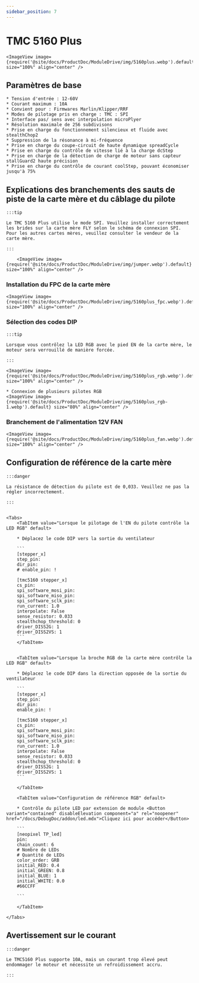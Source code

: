 ```yaml
---
sidebar_position: 7
---
```


# TMC 5160 Plus

    <ImageView image={require('@site/docs/ProductDoc/ModuleDrive/img/5160plus.webp').default} size="100%" align="center" />

## Paramètres de base

    * Tension d'entrée : 12-60V
    * Courant maximum : 10A
    * Convient pour : Firmwares Marlin/Klipper/RRF
    * Modes de pilotage pris en charge : TMC : SPI
    * Interface pas/ sens avec interpolation microPlyer
    * Résolution maximale de 256 subdivisons
    * Prise en charge du fonctionnement silencieux et fluide avec stealthChop2
    * Suppression de la résonance à mi-fréquence
    * Prise en charge du coupe-circuit de haute dynamique spreadCycle
    * Prise en charge du contrôle de vitesse lié à la charge dcStep
    * Prise en charge de la détection de charge de moteur sans capteur stallGuard2 haute précision
    * Prise en charge du contrôle de courant coolStep, pouvant économiser jusqu'à 75%

## Explications des branchements des sauts de piste de la carte mère et du câblage du pilote

    :::tip

    Le TMC 5160 Plus utilise le mode SPI. Veuillez installer correctement les brides sur la carte mère FLY selon le schéma de connexion SPI. Pour les autres cartes mères, veuillez consulter le vendeur de la carte mère.

    :::

        <ImageView image={require('@site/docs/ProductDoc/ModuleDrive/img/jumper.webp').default} size="100%" align="center" />

### Installation du FPC de la carte mère

    <ImageView image={require('@site/docs/ProductDoc/ModuleDrive/img/5160plus_fpc.webp').default} size="100%" align="center" />

### Sélection des codes DIP

    :::tip

    Lorsque vous contrôlez la LED RGB avec le pied EN de la carte mère, le moteur sera verrouillé de manière forcée.

    :::

    <ImageView image={require('@site/docs/ProductDoc/ModuleDrive/img/5160plus_rgb.webp').default} size="100%" align="center" />
    
    * Connexion de plusieurs pilotes RGB
    <ImageView image={require('@site/docs/ProductDoc/ModuleDrive/img/5160plus_rgb-1.webp').default} size="80%" align="center" />


### Branchement de l'alimentation 12V FAN

    <ImageView image={require('@site/docs/ProductDoc/ModuleDrive/img/5160plus_fan.webp').default} size="100%" align="center" />

## Configuration de référence de la carte mère

    :::danger

    La résistance de détection du pilote est de 0,033. Veuillez ne pas la régler incorrectement.

    :::


    <Tabs>
        <TabItem value="Lorsque le pilotage de l'EN du pilote contrôle la LED RGB" default>
        
        * Déplacez le code DIP vers la sortie du ventilateur

        ```
        [stepper_x]
        step_pin: 
        dir_pin: 
        # enable_pin: !

        [tmc5160 stepper_x]
        cs_pin: 
        spi_software_mosi_pin: 
        spi_software_miso_pin: 
        spi_software_sclk_pin: 
        run_current: 1.0
        interpolate: False
        sense_resistor: 0.033
        stealthchop_threshold: 0
        driver_DISS2G: 1
        driver_DISS2VS: 1
        ```
        </TabItem>


        <TabItem value="Lorsque la broche RGB de la carte mère contrôle la LED RGB" default>
        
        * Déplacez le code DIP dans la direction opposée de la sortie du ventilateur

        ```
        [stepper_x]
        step_pin: 
        dir_pin: 
        enable_pin: !
        
        [tmc5160 stepper_x]
        cs_pin: 
        spi_software_mosi_pin: 
        spi_software_miso_pin: 
        spi_software_sclk_pin: 
        run_current: 1.0
        interpolate: False
        sense_resistor: 0.033
        stealthchop_threshold: 0
        driver_DISS2G: 1
        driver_DISS2VS: 1
        ```  

        </TabItem>

        <TabItem value="Configuration de référence RGB" default>

        * Contrôle du pilote LED par extension de module <Button variant="contained" disableElevation component="a" rel="noopener" href="/docs/DebugDoc/addon/led.mdx">Cliquez ici pour accéder</Button>

        ```
        [neopixel TP_led]
        pin: 
        chain_count: 6
        # Nombre de LEDs
        # Quantité de LEDs
        color_order: GRB
        initial_RED: 0.4    
        initial_GREEN: 0.8
        initial_BLUE: 1
        initial_WHITE: 0.0
        #66CCFF 

        ```  

        </TabItem>

    </Tabs>

## Avertissement sur le courant

    :::danger

    Le TMC5160 Plus supporte 10A, mais un courant trop élevé peut endommager le moteur et nécessite un refroidissement accru.

    :::
